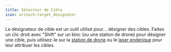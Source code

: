 ```yaml
---
title: Sélecteur de Cible
icon: oritech:target_designator
---
```


Le désignateur de cible est un outil utilisé pour... désigner des cibles. Faites un clic droit avec "Shift" sur un bloc (ou une station de drone) pour désigner une cible, puis utilisez-le sur la [station de drone](../logistics/drone_port) ou le [laser enderique](../interaction/enderic_laser) pour leur attribuer les cibles.
